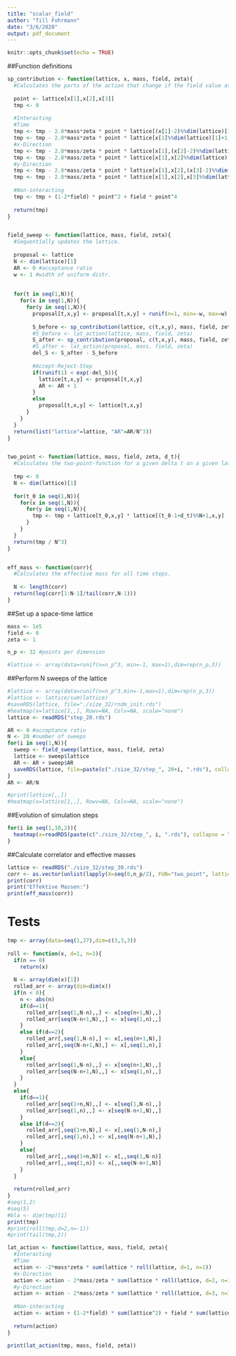 ```yaml
---
title: "scalar_field"
author: "Till Fohrmann"
date: "3/6/2020"
output: pdf_document
---
```


```r
knitr::opts_chunk$set(echo = TRUE)
```


##Function definitions
```r
sp_contribution <- function(lattice, x, mass, field, zeta){
  #Calculates the parts of the action that change if the field value at on point changes.
  
  point <- lattice[x[1],x[2],x[3]]
  tmp <- 0
  
  #Interacting
  #Time
  tmp <- tmp - 2.0*mass*zeta * point * lattice[(x[1]-2)%%dim(lattice)[1]+1,x[2],x[3]] #before
  tmp <- tmp - 2.0*mass*zeta * point * lattice[x[1]%%dim(lattice)[1]+1,x[2],x[3]] #after
  #x-Direction
  tmp <- tmp - 2.0*mass/zeta * point * lattice[x[1],(x[2]-2)%%dim(lattice)[2]+1,x[3]]
  tmp <- tmp - 2.0*mass/zeta * point * lattice[x[1],x[2]%%dim(lattice)[2]+1,x[3]]
  #y-Direction
  tmp <- tmp - 2.0*mass/zeta * point * lattice[x[1],x[2],(x[3]-2)%%dim(lattice)[3]+1]
  tmp <- tmp - 2.0*mass/zeta * point * lattice[x[1],x[2],x[3]%%dim(lattice)[3]+1]
  
  #Non-interacting
  tmp <- tmp + (1-2*field) * point^2 + field * point^4
  
  return(tmp)
}


field_sweep <- function(lattice, mass, field, zeta){
  #Sequentially updates the lattice.
  
  proposal <- lattice
  N <- dim(lattice)[1]
  AR <- 0 #acceptance ratio
  w <- 1 #width of uniform distr.
  
  
  for(t in seq(1,N)){
    for(x in seq(1,N)){
      for(y in seq(1,N)){
        proposal[t,x,y] <- proposal[t,x,y] + runif(n=1, min=-w, max=w)
        
        S_before <- sp_contribution(lattice, c(t,x,y), mass, field, zeta)
        #S_before <- lat_action(lattice, mass, field, zeta)
        S_after <- sp_contribution(proposal, c(t,x,y), mass, field, zeta)
        #S_after <- lat_action(proposal, mass, field, zeta)
        del_S <- S_after - S_before
        
        #Accept-Reject-Step
        if(runif(1) < exp(-del_S)){
          lattice[t,x,y] <- proposal[t,x,y]
          AR <- AR + 1
        }
        else
          proposal[t,x,y] <- lattice[t,x,y]
      }
    }
  }
  return(list("lattice"=lattice, "AR"=AR/N^3))
}


two_point <- function(lattice, mass, field, zeta, d_t){
  #Calculates the two-point-function for a given delta t on a given lattice instance.
  
  tmp <- 0
  N <- dim(lattice)[1]
  
  for(t_0 in seq(1,N)){
    for(x in seq(1,N)){
      for(y in seq(1,N)){
        tmp <- tmp + lattice[t_0,x,y] * lattice[(t_0-1+d_t)%%N+1,x,y]
      }
    }
  }
  return(tmp / N^3)
}


eff_mass <- function(corr){
  #Calculates the effective mass for all time steps.
  
  N <- length(corr)
  return(log(corr[1:N-1]/tail(corr,N-1)))
}
```


##Set up a space-time lattice
```r
mass <- 1e5
field <- 0
zeta <- 1

n_p <- 32 #points per dimension

#lattice <- array(data=runif(n=n_p^3, min=-1, max=1),dim=rep(n_p,3))
```


##Perform N sweeps of the lattice
```r
#lattice <- array(data=runif(n=n_p^3,min=-1,max=1),dim=rep(n_p,3))
#lattice <- lattice/sum(lattice)
#saveRDS(lattice, file="./size_32/rndm_init.rds")
#heatmap(x=lattice[1,,], Rowv=NA, Colv=NA, scale="none")
lattice <- readRDS("step_20.rds")

AR <- 0 #acceptance ratio
N <- 20 #number of sweeps
for(i in seq(1,N)){
  sweep <- field_sweep(lattice, mass, field, zeta)
  lattice <- sweep$lattice
  AR <- AR + sweep$AR
  saveRDS(lattice, file=paste(c("./size_32/step_", 20+i, ".rds"), collapse = ""))
}
AR <- AR/N

#print(lattice[,,])
#heatmap(x=lattice[1,,], Rowv=NA, Colv=NA, scale="none")
```


##Evolution of simulation steps
```r
for(i in seq(1,10,2)){
  heatmap(x=readRDS(paste(c("./size_32/step_", i, ".rds"), collapse = ""))[5,,], Rowv=NA, Colv=NA, scale="none")
}
```

##Calculate correlator and effective masses
```r
lattice <- readRDS("./size_32/step_30.rds")
corr <- as.vector(unlist(lapply(X=seq(0,n_p/2), FUN="two_point", lattice=lattice, mass=mass, field=field, zeta=zeta)))
print(corr)
print("Effektive Massen:")
print(eff_mass(corr))
```



# Tests
```r
tmp <- array(data=seq(1,27),dim=c(3,3,3))
 
roll <- function(x, d=1, n=1){
  if(n == 0)
    return(x)
  
  N <- array(dim(x)[1])
  rolled_arr <- array(dim=dim(x))
  if(n < 0){
    n <- abs(n)
    if(d==1){
      rolled_arr[seq(1,N-n),,] <- x[seq(n+1,N),,]
      rolled_arr[seq(N-n+1,N),,] <- x[seq(1,n),,]
    }
    else if(d==2){
      rolled_arr[,seq(1,N-n),] <- x[,seq(n+1,N),]
      rolled_arr[,seq(N-n+1,N),] <- x[,seq(1,n),]
    }
    else{
      rolled_arr[seq(1,N-n),,] <- x[seq(n+1,N),,]
      rolled_arr[seq(N-n+1,N),,] <- x[seq(1,n),,]
    }
  }
  else{
    if(d==1){
      rolled_arr[seq(1+n,N),,] <- x[seq(1,N-n),,]
      rolled_arr[seq(1,n),,] <- x[seq(N-n+1,N),,]
    }
    else if(d==2){
      rolled_arr[,seq(1+n,N),] <- x[,seq(1,N-n),]
      rolled_arr[,seq(1,n),] <- x[,seq(N-n+1,N),]
    }
    else{
      rolled_arr[,,seq(1+n,N)] <- x[,,seq(1,N-n)]
      rolled_arr[,,seq(1,n)] <- x[,,seq(N-n+1,N)]
    }
  }
  
  return(rolled_arr)
}
#seq(1,2)
#seq(5)
#bla <- dim(tmp)[1]
print(tmp)
#print(roll(tmp,d=2,n=-1))
#print(tail(tmp,2))

lat_action <- function(lattice, mass, field, zeta){
  #Interacting
  #Time
  action <- -2*mass*zeta * sum(lattice * roll(lattice, d=1, n=1))
  #x-Direction
  action <- action - 2*mass/zeta * sum(lattice * roll(lattice, d=2, n=1))
  #y-Direction
  action <- action - 2*mass/zeta * sum(lattice * roll(lattice, d=3, n=1))
  
  #Non-interacting
  action <- action + (1-2*field) * sum(lattice^2) + field * sum(lattice^4)
  
  return(action)
}

print(lat_action(tmp, mass, field, zeta))
```